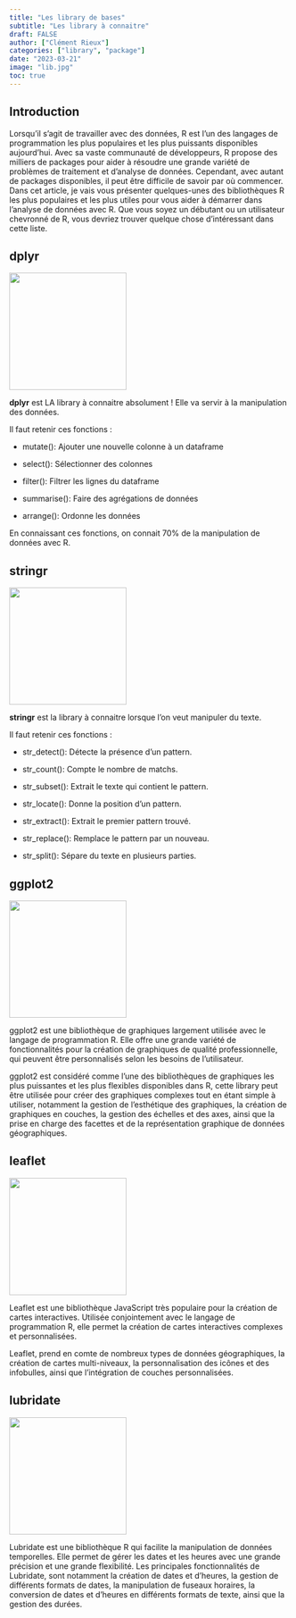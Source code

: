 ```yaml
---
title: "Les library de bases"
subtitle: "Les library à connaitre"
draft: FALSE
author: ["Clément Rieux"]
categories: ["library", "package"]
date: "2023-03-21"
image: "lib.jpg"
toc: true
---
```


## Introduction

Lorsqu'il s'agit de travailler avec des données, R est l'un des langages de programmation les plus populaires et les plus puissants disponibles aujourd'hui. Avec sa vaste communauté de développeurs, R propose des milliers de packages pour aider à résoudre une grande variété de problèmes de traitement et d'analyse de données. Cependant, avec autant de packages disponibles, il peut être difficile de savoir par où commencer. Dans cet article, je vais vous présenter quelques-unes des bibliothèques R les plus populaires et les plus utiles pour vous aider à démarrer dans l'analyse de données avec R. Que vous soyez un débutant ou un utilisateur chevronné de R, vous devriez trouver quelque chose d'intéressant dans cette liste.

## dplyr

![](dplyr.png){fig-align="center" width="210"}

**dplyr** est LA library à connaitre absolument ! Elle va servir à la manipulation des données.

Il faut retenir ces fonctions :

-   mutate(): Ajouter une nouvelle colonne à un dataframe

-   select(): Sélectionner des colonnes

-   filter(): Filtrer les lignes du dataframe

-   summarise(): Faire des agrégations de données

-   arrange(): Ordonne les données

En connaissant ces fonctions, on connait 70% de la manipulation de données avec R.

## stringr

![](stringr.png){fig-align="center" width="210"}

**stringr** est la library à connaitre lorsque l'on veut manipuler du texte.

Il faut retenir ces fonctions :

-   str_detect(): Détecte la présence d'un pattern.

-   str_count(): Compte le nombre de matchs.

-   str_subset(): Extrait le texte qui contient le pattern.

-   str_locate(): Donne la position d'un pattern.

-   str_extract(): Extrait le premier pattern trouvé.

-   str_replace(): Remplace le pattern par un nouveau.

-   str_split(): Sépare du texte en plusieurs parties.

## ggplot2

![](ggplot.png){fig-align="center" width="210"}

ggplot2 est une bibliothèque de graphiques largement utilisée avec le langage de programmation R. Elle offre une grande variété de fonctionnalités pour la création de graphiques de qualité professionnelle, qui peuvent être personnalisés selon les besoins de l'utilisateur.

ggplot2 est considéré comme l'une des bibliothèques de graphiques les plus puissantes et les plus flexibles disponibles dans R, cette library peut être utilisée pour créer des graphiques complexes tout en étant simple à utiliser, notamment la gestion de l'esthétique des graphiques, la création de graphiques en couches, la gestion des échelles et des axes, ainsi que la prise en charge des facettes et de la représentation graphique de données géographiques.

## leaflet

![](leaflet.png){fig-align="center" width="210"}

Leaflet est une bibliothèque JavaScript très populaire pour la création de cartes interactives. Utilisée conjointement avec le langage de programmation R, elle permet la création de cartes interactives complexes et personnalisées.

Leaflet, prend en comte de nombreux types de données géographiques, la création de cartes multi-niveaux, la personnalisation des icônes et des infobulles, ainsi que l'intégration de couches personnalisées.

## lubridate

![](lubridate.png){fig-align="center" width="210"}

Lubridate est une bibliothèque R qui facilite la manipulation de données temporelles. Elle permet de gérer les dates et les heures avec une grande précision et une grande flexibilité. Les principales fonctionnalités de Lubridate, sont notamment la création de dates et d'heures, la gestion de différents formats de dates, la manipulation de fuseaux horaires, la conversion de dates et d'heures en différents formats de texte, ainsi que la gestion des durées.
